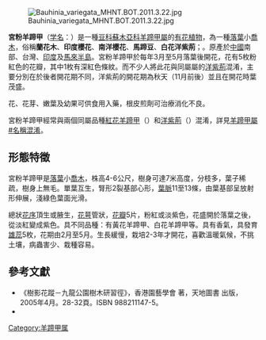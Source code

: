 {{noteTA
|T=zh-hans:宫粉羊蹄甲; zh-hant:宮粉羊蹄甲; zh-cn:洋紫荆 (''Bauhinia variegata''); zh-tw:羊蹄甲 (''Bauhinia variegata''); zh-hk:宮粉羊蹄甲;
|1=宮粉羊蹄甲=>zh-cn:洋紫荆; 宮粉羊蹄甲=>zh-tw:羊蹄甲;
|2=紅花羊蹄甲=>zh-cn:羊蹄甲; 紅花羊蹄甲=>zh-tw:洋紫荊;bdjsj
|3=洋紫荊=>zh-cn:红花羊蹄甲; 洋紫荊=>zh-tw:艷紫荊;
}}<!--

注意：由于中文名繁杂，内文内容请统一使用香港繁体命名，以便转换系统正常工作

-->
{{about|學名為{{lang|la|''Bauhinia variegata''}}的植物|其他中文名為洋紫荊的植物|洋紫荊 (消歧義)|其他中文名為羊蹄甲的植物|羊蹄甲}}
{{Speciesbox 
| name = 宮粉羊蹄甲
| image = Bauhinia variegata.jpg
| image_width = 300px
| image_caption = 
| genus = Bauhinia
| species = variegata
| authority = [[鄧恩|S. T. Dunn]] 
}}
[[File:Bauhinia_variegata_MHNT.BOT.2011.3.22.jpg|thumb]]

'''宮粉羊蹄甲'''（[[学名|学名]]：{{lang|la|''Bauhinia variegata''}}）是一種[[豆科|豆科]][[蘇木亞科|蘇木亞科]][[羊蹄甲屬|羊蹄甲屬]]的[[有花植物|有花植物]]，為一種[[落葉|落葉]]小[[喬木|喬木]]，俗稱'''蘭花木'''、'''印度櫻花'''、'''南洋櫻花'''、'''馬蹄豆'''、'''白花洋紫荊'''；{{各地中文名|display=inline|cn=洋紫荆|tw=羊蹄甲|hk=宮粉羊蹄甲}}。原產於[[中國|中國]]南部、台灣、[[印度|印度]]及[[馬來半島|馬來半島]]。宮粉羊蹄甲於每年3月至5月落葉後開花，花有5枚粉紅色的花瓣，其中1枚有深紅色條紋。而不少人將此花與同屬屬的[[洋紫荊|洋紫荊]]混淆，主要分別在於後者開花期不同，洋紫荊的開花期為秋天（11月前後）並且在開花時葉茂盛。

花、花芽、嫩葉及幼果可供食用入藥，根皮煎劑可治療消化不良。

宮粉羊蹄甲經常與兩個同屬品種[[紅花羊蹄甲|紅花羊蹄甲]]（{{lang|la|''Bauhinia purpurea''}}）和[[洋紫荊|洋紫荊]]（{{lang|la|''Bauhinia blakeana''}}）混淆，詳見[[羊蹄甲屬#名稱混淆|羊蹄甲屬#名稱混淆]]。

==形態特徵== 
宮粉羊蹄甲是[[落葉|落葉]]小[[喬木|喬木]]，株高4-6公尺，樹身可達7米高度，分枝多，葉子稀疏，樹身上無毛。單葉互生，腎形2裂基部心形，[[葉脈|葉脈]]11至13條，由葉基部呈放射形伸展，淺綠色葉面光滑。

總狀[[花序|花序]]頂生或腋生，[[花萼|花萼]]管狀，[[花瓣|花瓣]]5片，粉紅或淡紫色，花盛開於落葉之後，從淡紅變成紫色。具不同品種：有黃花羊蹄甲、白花羊蹄甲等。具有香氣，具發育[[雄蕊|雄蕊]]5枚，花期由2月至5月。生長緩慢，栽培2-3年才開花，喜歡溫暖氣候，不挑土壤，病蟲害少、栽種容易。

== 參考文獻 ==
* 《樹影花蹤－九龍公園樹木研習徑》，香港園藝學會 著，天地圖書 出版，2005年4月。28-32頁。ISBN 988211147-5。
* {{TaiBNET| zh=白花羊紫荊 | id=203050 | binomial=Bauhinia variegata | authority=L., 1753 | var= | accessdate=2013-01-24}}
  
{{Wikispecies|Bauhinia variegata|宮粉羊蹄甲}}
{{commons|Bauhinia variegata|宮粉羊蹄甲}}
{{Taxonbar|from=Q840341}}

[[Category:羊蹄甲属|Category:羊蹄甲属]]